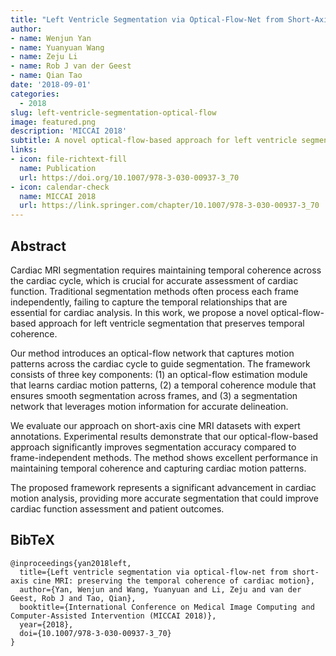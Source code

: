 ```yaml
---
title: "Left Ventricle Segmentation via Optical-Flow-Net from Short-Axis Cine MRI: Preserving the Temporal Coherence of Cardiac Motion"
author: 
- name: Wenjun Yan
- name: Yuanyuan Wang
- name: Zeju Li
- name: Rob J van der Geest
- name: Qian Tao
date: '2018-09-01'
categories:
  - 2018
slug: left-ventricle-segmentation-optical-flow
image: featured.png
description: 'MICCAI 2018'
subtitle: A novel optical-flow-based approach for left ventricle segmentation preserving temporal coherence in cardiac MRI.
links:
- icon: file-richtext-fill
  name: Publication
  url: https://doi.org/10.1007/978-3-030-00937-3_70
- icon: calendar-check
  name: MICCAI 2018
  url: https://link.springer.com/chapter/10.1007/978-3-030-00937-3_70
---
```


## Abstract

Cardiac MRI segmentation requires maintaining temporal coherence across the cardiac cycle, which is crucial for accurate assessment of cardiac function. Traditional segmentation methods often process each frame independently, failing to capture the temporal relationships that are essential for cardiac analysis. In this work, we propose a novel optical-flow-based approach for left ventricle segmentation that preserves temporal coherence.

Our method introduces an optical-flow network that captures motion patterns across the cardiac cycle to guide segmentation. The framework consists of three key components: (1) an optical-flow estimation module that learns cardiac motion patterns, (2) a temporal coherence module that ensures smooth segmentation across frames, and (3) a segmentation network that leverages motion information for accurate delineation.

We evaluate our approach on short-axis cine MRI datasets with expert annotations. Experimental results demonstrate that our optical-flow-based approach significantly improves segmentation accuracy compared to frame-independent methods. The method shows excellent performance in maintaining temporal coherence and capturing cardiac motion patterns.

The proposed framework represents a significant advancement in cardiac motion analysis, providing more accurate segmentation that could improve cardiac function assessment and patient outcomes.

## BibTeX

```{=html}
<pre class="quarto-appendix-bibtex" data-clipboard-text="@inproceedings{yan2018left,
  title={Left ventricle segmentation via optical-flow-net from short-axis cine MRI: preserving the temporal coherence of cardiac motion},
  author={Yan, Wenjun and Wang, Yuanyuan and Li, Zeju and van der Geest, Rob J and Tao, Qian},
  booktitle={International Conference on Medical Image Computing and Computer-Assisted Intervention (MICCAI 2018)},
  year={2018},
  doi={10.1007/978-3-030-00937-3_70}
}"><code>@inproceedings{yan2018left,
  title={Left ventricle segmentation via optical-flow-net from short-axis cine MRI: preserving the temporal coherence of cardiac motion},
  author={Yan, Wenjun and Wang, Yuanyuan and Li, Zeju and van der Geest, Rob J and Tao, Qian},
  booktitle={International Conference on Medical Image Computing and Computer-Assisted Intervention (MICCAI 2018)},
  year={2018},
  doi={10.1007/978-3-030-00937-3_70}
}</code></pre>
``` 